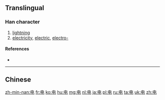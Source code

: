 {{also|電}}
==Translingual==
{{stroke order|strokes=5}}

===Han character===
{{Han char|rn=102|rad=田|as=00|sn=5|four=|canj=中田山 (LWU)}}

# [[lightning]]
# [[electricity]], [[electric]], [[electro-]]

====References====
* {{Han ref|kx=0759.011|hdz=42528.020|uh=7535|ud=30005}}

----
==Chinese==
{{zh-see|電}}

[[zh-min-nan:电]]
[[fr:电]]
[[ko:电]]
[[hu:电]]
[[mg:电]]
[[nl:电]]
[[ja:电]]
[[pl:电]]
[[ru:电]]
[[ta:电]]
[[uk:电]]
[[zh:电]]